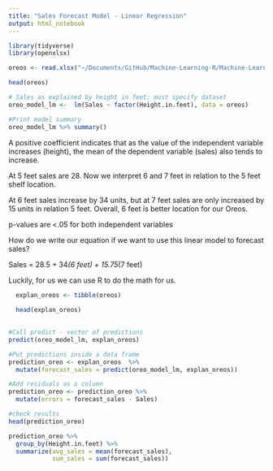 ```yaml
---
title: "Sales Forecast Model - Linear Regression"
output: html_notebook
---
```



```r
library(tidyverse)
library(openxlsx)
```


```r
oreos <- read.xlsx("~/Documents/GitHub/Machine-Learning-R/Machine-Learning-R/datasets/Oreos.xlsx", skipEmptyRows = TRUE)
```


```r
head(oreos)
```



```r

# Sales as explained by height in feet; must specify dataset
oreo_model_lm <-  lm(Sales ~ factor(Height.in.feet), data = oreos) 

```



```r

#Print model summary
oreo_model_lm %>% summary()

```


A positive coefficient indicates that as the value of the independent variable increases (height), the mean of the dependent variable (sales) also tends to increase.

At 5 feet sales are 28. Now we interpret 6 and 7 feet in relation to the 5 feet shelf location.

At 6 feet sales increase by 34 units, but at 7 feet sales are only increased by 15 units in relation 5 feet. Overall, 6 feet is better location for our Oreos.

p-values are <.05 for both independent variables


How do we write our equation if we want to use this linear model to forecast sales?

Sales = 28.5 + 34*(6 feet) + 15.75*(7 feet)

Luckily, for us we can use R to do the math for us.

```r

  explan_oreos <- tibble(oreos)
  
  head(explan_oreos)
  
```

```r

#Call predict - vector of predictions
predict(oreo_model_lm, explan_oreos)

```


```r

#Put predictions inside a data frame
prediction_oreo <- explan_oreos  %>% 
  mutate(forecast_sales = predict(oreo_model_lm, explan_oreos))

#Add residuals as a column
prediction_oreo <- prediction_oreo %>% 
  mutate(errors = forecast_sales - Sales)

#check results
head(prediction_oreo)
```



```r
prediction_oreo %>% 
  group_by(Height.in.feet) %>% 
  summarize(avg_sales = mean(forecast_sales),
            sum_sales = sum(forecast_sales))
```

